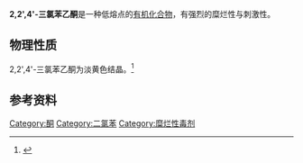 {{Citation style|time=2012-02-12T09:57:50+00:00}}
{{Chembox
| Name =  2,2',4'-三氯苯乙酮 
| ImageFile = 2,2',4'-Trichloroacetophenone.png
| IUPACName = 2,2',4'-Trichloroacetophenone
| IUPACNameZh =  2,2',4'-三氯苯乙酮 
| SystematicName = 
| OtherNames = 
| Section1 = {{Chembox Identifiers
| CASNo_Ref = {{cascite|changed|??}}
|   CASNo = 4252-78-2
|   EC-No = 224-218-2
|   PubChem = 
|   SMILES = 
  }}
| Section2 = {{Chembox Properties
|   Formula = Cl<sub>2</sub>C<sub>6</sub>H<sub>3</sub>COCH<sub>2</sub>Cl
|   MolarMass = 223.49 
|   Appearance = 
|   Density = 
|   MeltingPt = 52-55℃
|   BoilingPt = 130-135/4mmHg(lit.)<ref name=ald-sig-15925-5>Aldrich MSDS 1, 1734:B / Corp MSDS 1 (2), 3406:A / FT-IR 1 (2), 30:B / FT-IR 2 (2), 2403:D / FT-NMR 1 (2), 838:C / IR-Spectra (3), 865:E / IR-Spectra (2), 757:F / NMR-Reference 2(2), 32:A / RegBook 1 (2), 1641:A / Structure Index 1, 257:D:8</ref>
|   Solubility = 
  }}
| Section7 = {{Chembox Hazards
|   MainHazards = 刺激性('''Xi''')、有害('''Xn''')、腐蚀品('''C''')
|   NFPA-H = 
|   NFPA-F = 
|   NFPA-R = 
|   RPhrases =  {{R37/38}}, {{R41}}, {{R43}}
|   SPhrases =  {{S26}}, {{S36/37/39}}
|   FlashPt = 
|   Autoignition = 110℃(230°F)
  }}
}}
'''2,2',4'-三氯苯乙酮'''是一种低熔点的[[有机化合物|有机化合物]]，有强烈的糜烂性与刺激性。

==物理性质==
2,2',4'-三氯苯乙酮为淡黄色结晶。<ref>{{Cite web |url=http://www.sigmaaldrich.com/catalog/DisplayMSDSContent.do |title=存档副本 |accessdate=2012-02-12 |archive-date=2020-11-07 |archive-url=https://web.archive.org/web/20201107073500/http://www.sigmaaldrich.com/catalog/DisplayMSDSContent.do |dead-url=no }}</ref>

==参考资料==
{{reflist}}

[[Category:酮|Category:酮]]
[[Category:二氯苯|Category:二氯苯]]
[[Category:糜烂性毒剂|Category:糜烂性毒剂]]